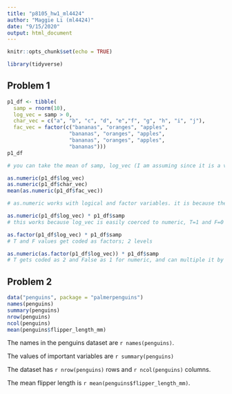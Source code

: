 ```yaml
---
title: "p8105_hw1_ml4424"
author: "Maggie Li (ml4424)"
date: "9/15/2020"
output: html_document
---
```


```r
knitr::opts_chunk$set(echo = TRUE)
```

```r
library(tidyverse)
```

## Problem 1

```r
p1_df <- tibble(
  samp = rnorm(10),
  log_vec = samp > 0,
  char_vec = c("a", "b", "c", "d", "e","f", "g", "h", "i", "j"),
  fac_vec = factor(c("bananas", "oranges", "apples",
                    "bananas", "oranges", "apples",
                    "bananas", "oranges", "apples",
                    "bananas")))
p1_df

# you can take the mean of samp, log_vec (I am assuming since it is a vector of binary numeric values, T = 1 and F = 0 values) since these are continuous variables, but cannot take mean of characters or factors since these are categorical variables

```

```r
as.numeric(p1_df$log_vec)
as.numeric(p1_df$char_vec)
mean(as.numeric(p1_df$fac_vec))

# as.numeric works with logical and factor variables. it is because the logical vector consists of binary numeric values T=1 and F=0, and factor variables are categorical variables but when converted to numeric they get coerced to numbered levels. this helps to explain why mean works with logical vectors, but not factor variables until they are coerced to numeric.
```

```r
as.numeric(p1_df$log_vec) * p1_df$samp 
# this works because log_vec is easily coerced to numeric, T=1 and F=0

as.factor(p1_df$log_vec) * p1_df$samp
# T and F values get coded as factors; 2 levels

as.numeric(as.factor(p1_df$log_vec)) * p1_df$samp
# T gets coded as 2 and False as 1 for numeric, and can multiple it by another numeric
```

## Problem 2
```r
data("penguins", package = "palmerpenguins")
names(penguins)
summary(penguins)
nrow(penguins)
ncol(penguins)
mean(penguins$flipper_length_mm)
```

The names in the penguins dataset are 
`r names(penguins)`. 

The values of important variables are `r summary(penguins)`

The dataset has `r nrow(penguins)` rows and `r ncol(penguins)` columns.

The mean flipper length is `r mean(penguins$flipper_length_mm)`.


